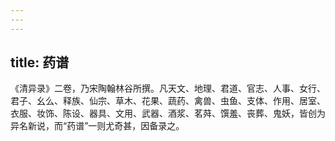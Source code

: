 ```yaml
---
---
---
```

title: 药谱
---




《清异录》二卷，乃宋陶翰林谷所撰。凡天文、地理、君道、官志、人事、女行、君子、幺么、释族、仙宗、草木、花果、蔬药、禽兽、虫鱼、支体、作用、居室、衣服、妆饰、陈设、器具、文用、武器、酒浆、茗荈、馔羞、丧葬、鬼妖，皆创为异名新说，而“药谱”一则尤奇甚，因备录之。